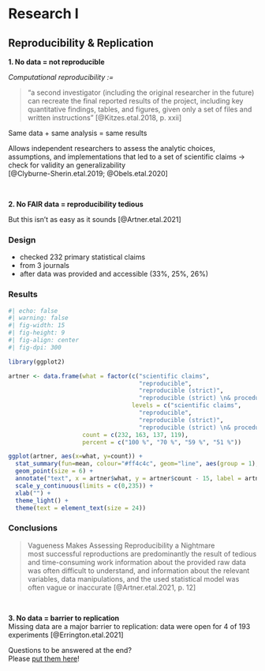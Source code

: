 # Research I

## Reproducibility & Replication

**1. No data = not reproducible**

*Computational reproducibility :=*  

> "a second investigator (including the original researcher in the future) can recreate the final reported results of the project, including key quantitative findings, tables, and figures, given only a set of files and written instructions”
[@Kitzes.etal.2018, p. xxii]  
  
Same data + same analysis = same results


Allows independent researchers to assess the analytic choices, assumptions, and implementations that led to a set of scientific claims -> check for validity an generalizability  
[@Clyburne-Sherin.etal.2019; @Obels.etal.2020]

\

**2. No FAIR data = reproducibility tedious**

But this isn't as easy as it sounds
[@Artner.etal.2021]

::: {.panel-tabset}

### Design

* checked 232 primary statistical claims
* from 3 journals
* after data was provided and accessible (33%, 25%, 26%)

### Results


```r
#| echo: false
#| warning: false
#| fig-width: 15
#| fig-height: 9
#| fig-align: center
#| fig-dpi: 300

library(ggplot2)

artner <- data.frame(what = factor(c("scientific claims",
                                     "reproducible",
                                     "reproducible (strict)",
                                     "reproducible (strict) \n& procedure of paper"),
                                   levels = c("scientific claims",
                                     "reproducible",
                                     "reproducible (strict)",
                                     "reproducible (strict) \n& procedure of paper")),
                     count = c(232, 163, 137, 119),
                     percent = c("100 %", "70 %", "59 %", "51 %"))

ggplot(artner, aes(x=what, y=count)) +
  stat_summary(fun=mean, colour="#ff4c4c", geom="line", aes(group = 1), size = 3) +
  geom_point(size = 6) +
  annotate("text", x = artner$what, y = artner$count - 15, label = artner$percent, size = 6) +
  scale_y_continuous(limits = c(0,235)) +
  xlab("") +
  theme_light() +
  theme(text = element_text(size = 24))
```


### Conclusions

> Vagueness Makes Assessing Reproducibility a Nightmare  
> most successful reproductions are predominantly the result of tedious and time-consuming work
> information about the provided raw data was often difficult to understand, and information about the relevant variables, data manipulations, and the used statistical model was often vague or inaccurate
[@Artner.etal.2021, p. 12]

:::

\

**3. No data = barrier to replication**  
Missing data are a major barrier to replication: data were open for 4 of 193 experiments [@Errington.etal.2021]

::: {.column-margin}
Questions to be answered at the end?  
Please [put them here](https://cryptpad.fr/pad/#/2/pad/edit/cuCPFUjVKcURc7JZSKt57dK2/embed/)!
:::

\
